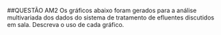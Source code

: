 ##QUESTÃO AM2
Os gráficos abaixo foram gerados para a análise multivariada dos dados do sistema de tratamento de efluentes discutidos em sala. Descreva o uso de cada gráfico.
